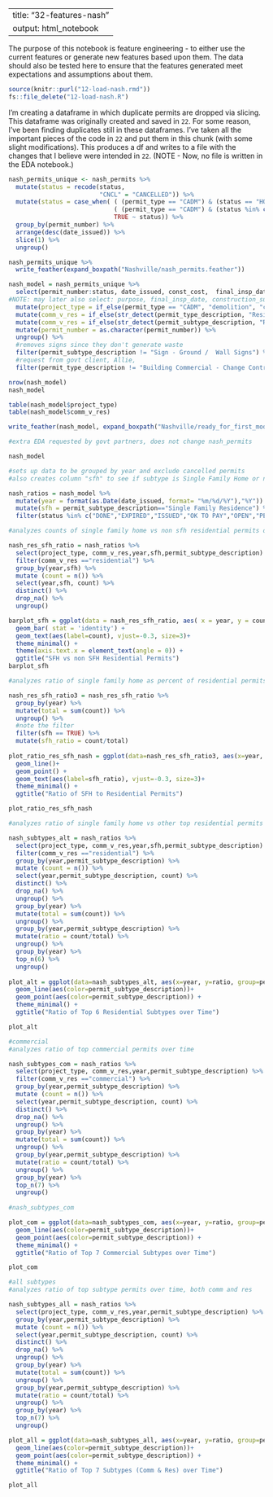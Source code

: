 
---
title: "32-features-nash"
output: html_notebook
---

The purpose of this notebook is feature engineering - to either use the current features or generate new features based upon them.  The data should also be tested here to ensure that the features generated meet expectations and assumptions about them.

```r
source(knitr::purl("12-load-nash.rmd"))
fs::file_delete("12-load-nash.R")
```

I'm creating a dataframe in which duplicate permits are dropped via slicing. This dataframe was originally created and saved in `22`. For some reason, I've been finding duplicates still in these dataframes. I've taken all the important pieces of the code in `22` and put them in this chunk (with some slight modifications). This produces a df and writes to a file with the changes that I believe were intended in `22`. (NOTE - Now, no file is written in the EDA notebook.)

```r
nash_permits_unique <- nash_permits %>% 
  mutate(status = recode(status,
                         "CNCL" = "CANCELLED")) %>% 
  mutate(status = case_when( ( (permit_type == "CADM") & (status == "HOLD") ) ~ "CANCELLED",
                             ( (permit_type == "CADM") & (status %in% c("DONE", "ISSUED", "OK TO PAY")) ) ~ "EXPIRED",
                             TRUE ~ status)) %>% 
  group_by(permit_number) %>%
  arrange(desc(date_issued)) %>% 
  slice(1) %>% 
  ungroup()
```


```r
nash_permits_unique %>% 
  write_feather(expand_boxpath("Nashville/nash_permits.feather"))
```


``` r
nash_model = nash_permits_unique %>%
  select(permit_number:status, date_issued, const_cost,  final_insp_date) %>%
#NOTE: may later also select: purpose, final_insp_date, construction_subtype, project duration
  mutate(project_type = if_else(permit_type == "CADM", "demolition", "construction")) %>%
  mutate(comm_v_res = if_else(str_detect(permit_type_description, "Residential"), "residential", "commercial")) %>%
  mutate(comm_v_res = if_else(str_detect(permit_subtype_description, "Resid"), "residential", comm_v_res)) %>%
  mutate(permit_number = as.character(permit_number)) %>%
  ungroup() %>%
  #removes signs since they don't generate waste
  filter(permit_subtype_description != "Sign - Ground /  Wall Signs") %>%
  #request from govt client, Allie, 
  filter(permit_type_description != "Building Commercial - Change Contractor" & permit_type_description != "Building Residential - Change Contractor")

nrow(nash_model)
nash_model

table(nash_model$project_type)
table(nash_model$comm_v_res)

write_feather(nash_model, expand_boxpath("Nashville/ready_for_first_model.feather"))
```


```r

#extra EDA requested by govt partners, does not change nash_permits

nash_model

#sets up data to be grouped by year and exclude cancelled permits
#also creates column "sfh" to see if subtype is Single Family Home or not

nash_ratios = nash_model %>%
  mutate(year = format(as.Date(date_issued, format= "%m/%d/%Y"),"%Y")) %>%
  mutate(sfh = permit_subtype_description=="Single Family Residence") %>%
  filter(status %in% c("DONE","EXPIRED","ISSUED","OK TO PAY","OPEN","PENDING"))

#analyzes counts of single family home vs non sfh residential permits over time

nash_res_sfh_ratio = nash_ratios %>%
  select(project_type, comm_v_res,year,sfh,permit_subtype_description) %>%
  filter(comm_v_res =="residential") %>%
  group_by(year,sfh) %>%
  mutate (count = n()) %>%
  select(year,sfh, count) %>%
  distinct() %>%
  drop_na() %>%
  ungroup()

barplot_sfh = ggplot(data = nash_res_sfh_ratio, aes( x = year, y = count, fill = sfh ) ) + 
  geom_bar( stat = 'identity') +
  geom_text(aes(label=count), vjust=-0.3, size=3)+
  theme_minimal() +
  theme(axis.text.x = element_text(angle = 0)) +
  ggtitle("SFH vs non SFH Residential Permits")
barplot_sfh

#analyzes ratio of single family home as percent of residential permits over time

nash_res_sfh_ratio3 = nash_res_sfh_ratio %>%
  group_by(year) %>%
  mutate(total = sum(count)) %>%
  ungroup() %>%
  #note the filter
  filter(sfh == TRUE) %>%
  mutate(sfh_ratio = count/total)
  
plot_ratio_res_sfh_nash = ggplot(data=nash_res_sfh_ratio3, aes(x=year, y=sfh_ratio, group=1)) +
  geom_line()+
  geom_point() +
  geom_text(aes(label=sfh_ratio), vjust=-0.3, size=3)+
  theme_minimal() +
  ggtitle("Ratio of SFH to Residential Permits")

plot_ratio_res_sfh_nash

#analyzes ratio of single family home vs other top residential permits over time

nash_subtypes_alt = nash_ratios %>%
  select(project_type, comm_v_res,year,sfh,permit_subtype_description) %>%
  filter(comm_v_res =="residential") %>%
  group_by(year,permit_subtype_description) %>%
  mutate (count = n()) %>%
  select(year,permit_subtype_description, count) %>%
  distinct() %>%
  drop_na() %>%
  ungroup() %>%
  group_by(year) %>%
  mutate(total = sum(count)) %>%
  ungroup() %>%
  group_by(year,permit_subtype_description) %>%
  mutate(ratio = count/total) %>%
  ungroup() %>%
  group_by(year) %>%
  top_n(6) %>%
  ungroup()
  
plot_alt = ggplot(data=nash_subtypes_alt, aes(x=year, y=ratio, group=permit_subtype_description)) +
  geom_line(aes(color=permit_subtype_description))+
  geom_point(aes(color=permit_subtype_description)) +
  theme_minimal() +
  ggtitle("Ratio of Top 6 Residential Subtypes over Time")

plot_alt

#commercial
#analyzes ratio of top commercial permits over time

nash_subtypes_com = nash_ratios %>%
  select(project_type, comm_v_res,year,permit_subtype_description) %>%
  filter(comm_v_res =="commercial") %>%
  group_by(year,permit_subtype_description) %>%
  mutate (count = n()) %>%
  select(year,permit_subtype_description, count) %>%
  distinct() %>%
  drop_na() %>%
  ungroup() %>%
  group_by(year) %>%
  mutate(total = sum(count)) %>%
  ungroup() %>%
  group_by(year,permit_subtype_description) %>%
  mutate(ratio = count/total) %>%
  ungroup() %>%
  group_by(year) %>%
  top_n(7) %>%
  ungroup()
  
#nash_subtypes_com  

plot_com = ggplot(data=nash_subtypes_com, aes(x=year, y=ratio, group=permit_subtype_description)) +
  geom_line(aes(color=permit_subtype_description))+
  geom_point(aes(color=permit_subtype_description)) +
  theme_minimal() +
  ggtitle("Ratio of Top 7 Commercial Subtypes over Time")

plot_com

#all subtypes
#analyzes ratio of top subtype permits over time, both comm and res

nash_subtypes_all = nash_ratios %>%
  select(project_type, comm_v_res,year,permit_subtype_description) %>%
  group_by(year,permit_subtype_description) %>%
  mutate (count = n()) %>%
  select(year,permit_subtype_description, count) %>%
  distinct() %>%
  drop_na() %>%
  ungroup() %>%
  group_by(year) %>%
  mutate(total = sum(count)) %>%
  ungroup() %>%
  group_by(year,permit_subtype_description) %>%
  mutate(ratio = count/total) %>%
  ungroup() %>%
  group_by(year) %>%
  top_n(7) %>%
  ungroup()

plot_all = ggplot(data=nash_subtypes_all, aes(x=year, y=ratio, group=permit_subtype_description)) +
  geom_line(aes(color=permit_subtype_description))+
  geom_point(aes(color=permit_subtype_description)) +
  theme_minimal() +
  ggtitle("Ratio of Top 7 Subtypes (Comm & Res) over Time")

plot_all
```


